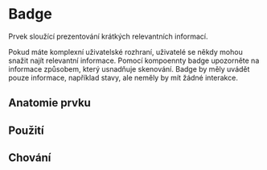 

<Meta title="2. Guideline/Badge (design + vývoj)" />

# Badge
Prvek sloužící prezentování krátkých relevantních informací.

Pokud máte komplexní uživatelské rozhraní, uživatelé se někdy mohou snažit najít relevantní informace. Pomocí kompoennty badge upozorněte na informace způsobem, který usnadňuje skenování.
Badge by měly uvádět pouze informace, například stavy, ale neměly by mít žádné interakce.

## Anatomie prvku
## Použití
## Chování

